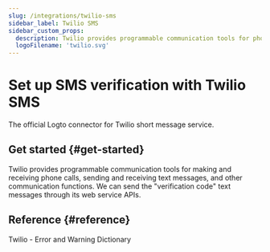 ```yaml
---
slug: /integrations/twilio-sms
sidebar_label: Twilio SMS
sidebar_custom_props:
  description: Twilio provides programmable communication tools for phone calls and messages.
  logoFilename: 'twilio.svg'
---
```




# Set up SMS verification with Twilio SMS

The official Logto connector for Twilio short message service.

<GuideTip />

## Get started \{#get-started}

Twilio provides programmable communication tools for making and receiving phone calls, sending and receiving text messages, and other communication functions. We can send the "verification code" text messages through its web service APIs.

<Integration />

## Reference \{#reference}

<Url href="https://www.twilio.com/docs/api/errors">Twilio - Error and Warning Dictionary</Url>
